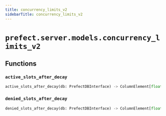 ```yaml
---
title: concurrency_limits_v2
sidebarTitle: concurrency_limits_v2
---
```


# `prefect.server.models.concurrency_limits_v2`

## Functions

### `active_slots_after_decay` <sup><a href="https://github.com/PrefectHQ/prefect/blob/main/src/prefect/server/models/concurrency_limits_v2.py#L12" target="_blank"><Icon icon="github" size="14" /></a></sup>

```python
active_slots_after_decay(db: PrefectDBInterface) -> ColumnElement[float]
```

### `denied_slots_after_decay` <sup><a href="https://github.com/PrefectHQ/prefect/blob/main/src/prefect/server/models/concurrency_limits_v2.py#L24" target="_blank"><Icon icon="github" size="14" /></a></sup>

```python
denied_slots_after_decay(db: PrefectDBInterface) -> ColumnElement[float]
```
